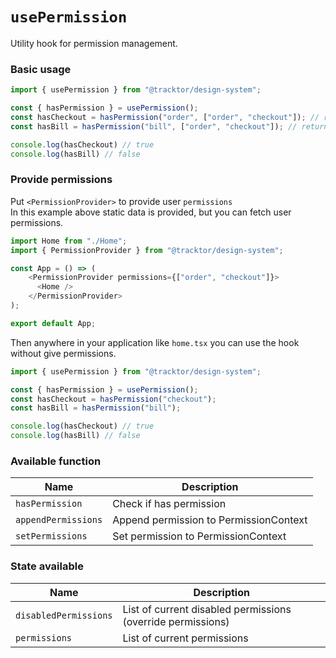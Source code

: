 
<Meta title="Hooks/usePermission"/>

# `usePermission`

Utility hook for permission management.

### Basic usage

```typescript jsx
import { usePermission } from "@tracktor/design-system";

const { hasPermission } = usePermission();
const hasCheckout = hasPermission("order", ["order", "checkout"]); // return true
const hasBill = hasPermission("bill", ["order", "checkout"]); // return false

console.log(hasCheckout) // true
console.log(hasBill) // false
```

### Provide permissions

Put `<PermissionProvider>` to provide user `permissions`<br/>
In this example above static data is provided, but you can fetch user permissions.

```typescript jsx
import Home from "./Home";
import { PermissionProvider } from "@tracktor/design-system";

const App = () => (
    <PermissionProvider permissions={["order", "checkout"]}>
      <Home />
    </PermissionProvider>
);

export default App;
```

Then anywhere in your application like `home.tsx` you can use the hook without give permissions.

```typescript jsx
import { usePermission } from "@tracktor/design-system";

const { hasPermission } = usePermission();
const hasCheckout = hasPermission("checkout");
const hasBill = hasPermission("bill");

console.log(hasCheckout) // true
console.log(hasBill) // false
```

### Available function

<table>
  <thead>
  <tr>
    <th>Name</th>
    <th>Description</th>
  </tr>
  </thead>
  <tbody>
  <tr>
    <td><code>hasPermission</code></td>
    <td>Check if has permission</td>
  </tr>
  <tr>
    <td><code>appendPermissions</code></td>
    <td>Append permission to PermissionContext</td>
  </tr>
  <tr>
    <td><code>setPermissions</code></td>
    <td>Set permission to PermissionContext</td>
  </tr>
  </tbody>
</table>

### State available

<table>
  <thead>
  <tr>
    <th>Name</th>
    <th>Description</th>
  </tr>
  </thead>
  <tbody>
  <tr>
    <td><code>disabledPermissions</code></td>
    <td>List of current disabled permissions (override permissions)</td>
  </tr>
  <tr>
    <td><code>permissions</code></td>
    <td>List of current permissions</td>
  </tr>
  </tbody>
</table>
